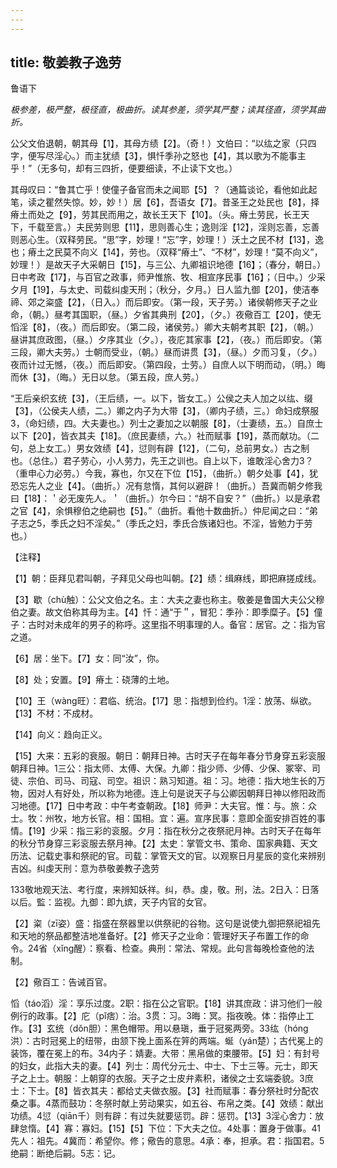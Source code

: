 ```yaml
---
---
---
```

title: 敬姜教子逸劳
---



鲁语下

*极参差，极严整，极径直，极曲折。读其参差，须学其严整；读其径直，须学其曲折。*

公父文伯退朝，朝其母【1】，其母方绩【2】。（奇！）文伯曰：“以纮之家（只四字，便写尽淫心。）而主犹绩【3】，惧忏季孙之怒也【4】，其以歌为不能事主乎！”（无多句，却有三四折，便要细读，不止读下文也。）

其母叹曰：“鲁其亡乎！使僮子备官而未之闻耶【5】？（通篇谈论，看他如此起笔，读之瞿然失惊。妙，妙！）居【6】，吾语女【7】。昔圣王之处民也【8】，择瘠土而处之【9】，劳其民而用之，故长王天下【10】。（头。瘠土劳民，长王天下，千载至言。）夫民劳则思【11】，思则善心生；逸则淫【12】，淫则忘善，忘善则恶心生。（双释劳民。“思”字，妙理！“忘”字，妙理！）沃土之民不材【13】，逸也；瘠土之民莫不向义【14】，劳也。（双释“瘠土”、“不材”，妙理！“莫不向义”，妙理！）是故天子大采朝日【15】，与三公、九卿祖识地德【16】；（春分，朝日。）日中考政【17】，与百官之政事，师尹惟旅、牧、相宣序民事【16】；（日中。）少采夕月【19】，与太史、司载纠虔天刑；（秋分，夕月。）日人监九御【20】，使洁奉禘、郊之粢盛【2】，（日入。）而后即安。（第一段，天子劳。）诸侯朝修天子之业命，（朝。）昼考其国职，（昼。）夕省其典刑【20】，（夕。）夜儆百工【20】，使无慆淫【8】，（夜。）而后即安。（第二段，诸侯劳。）卿大夫朝考其职【2】，（朝。）昼讲其庶政图，（昼。）夕序其业（夕。），夜庀其家事【2】，（夜。）而后即安。（第三段，卿大夫劳。）士朝而受业，（朝。）昼而讲贯【3】，（昼。）夕而习复，（夕。）夜而计过无憾，（夜。）而后即安。（第四段，士劳。）自庶人以下明而动，（明。）晦而休【3】，（晦。）无日以怠。（第五段，庶人劳。）

“王后亲织玄统【3】，（王后绩，一。以下，皆女工。）公侯之夫人加之以纮、缀【3】，（公侯夫人绩，二。）卿之内子为大带【3】，（卿内子绩，三。）命妇成祭服3，（命妇绩，四。大夫妻也。）列士之妻加之以朝服【8】，（士妻绩，五。）自庶士以下【20】，皆衣其夫【18】。（庶民妻绩，六。）社而赋事【19】，蒸而献功。（二句，总上女工。）男女效绩【4】，愆则有辟【12】，（二句，总前男女。）古之制也。（总住。）君子劳心，小人劳力，先王之训也。自上以下，谁敢淫心舍力3？（重申心力必劳。）今我，寡也，尔又在下位【15】，（曲折。）朝夕处事【4】，犹恐忘先人之业【4】。（曲折。）况有怠惰，其何以避辟！（曲折。）吾冀而朝夕修我曰【18】：＇必无废先人。＇（曲折。）尔今曰：“胡不自安？”（曲折。）以是承君之官【4】，余惧穆伯之绝嗣也【5】。”（曲折。看他十数曲折。）仲尼闻之曰：“弟子志之5，季氏之妇不淫矣。”（季氏之妇，季氏合族诸妇也。不淫，皆勉力于劳也。）

【注释】

【1】朝：臣拜见君叫朝，子拜见父母也叫朝。【2】绩：缉麻线，即把麻搓成线。

【3】歇（chù触）：公父文伯之名。主：大夫之妻也称主。敬姜是鲁国大夫公父穆伯之妻。故文伯称其母为主。【4】忏：通“于＂，冒犯：季孙：即季糜子。【5】僮子：古时对未成年的男子的称呼。这里指不明事理的人。备官：居官。之：指为官之道。

【6】居：坐下。【7】女：同“汝”，你。

【8】处；安置。【9】瘠土：硗薄的土地。

【10】王（wàng旺）：君临、统治。【17】思：指想到俭约。1淫：放荡、纵欲。【13】不材：不成材。

【14】向义：趋向正义。

【15】大来：五彩的衰服。朝日：朝拜日神。古时天子在每年春分节身穿五彩衮服朝拜日神。1三公：指太师、太傅、大保。九卿：指少师、少傅、少保、冢宰、司徒、宗伯、司马、司寇、司空。祖识：熟习知道。祖：习。地德：指大地生长的万物，因对人有好处，所以称为地德。连上句是说天子与公卿因朝拜日神以修阳政而习地德。【17】日中考政：中午考查朝政。【18】师尹：大夫官。惟：与。旅：众士。牧：州牧，地方长官。相：国相。宜：遍。宣序民事：意即全面安排百姓的事情。【19】少采：指三彩的衮服。夕月：指在秋分之夜祭祀月神。古时天子在每年的秋分节身穿三彩衮服去祭月神。【2】太史：掌管文书、策命、国家典籍、天文历法、记载史事和祭祀的官。司载：掌管天文的官。以观察日月星辰的变化来辨别吉凶。纠虔天刑：意为恭敬姜教子逸劳

133敬地观天法、考行度，来辨知妖祥。纠，恭。虔，敬。刑，法。2日入：日落以后。監：监视。九御：即九嫔，天子内官的女官。

【2】粢（zī姿）盛：指盛在祭器里以供祭祀的谷物。这句是说使九御把祭祀祖先和天地的祭品都整洁地准备好。【2】修天子之业命：管理好天子布置工作的命令。24省（xǐng醒）：察看、检查。典刑：常法、常规。此句言每晚检查他的法制。

【2】儆百工：告诫百官。

慆（táo滔）淫：享乐过度。2职：指在公之官职。【18】讲其庶政：讲习他们一般例行的政事。【2】庀（pǐ痞）：治。3贯：习。3晦：冥。指夜晚。体：指停止工作。【3】玄统（dǒn胆）：黑色帽带。用以悬瑱，垂于冠冕两旁。33纮（hóng洪）：古时冠冕上的纽带，由颔下挽上面系在笄的两端。蜒（yán楚）；古代冕上的装饰，覆在冕上的布。34内子：婧妻。大带：黑帛做的束腰带。【5】妇：有封号的妇女，此指大夫的妻。【4】列士：周代分元士、中士、下士三等。元士，即天子之上士。朝服：上朝穿的衣服。天子之士皮弁素积，诸侯之士玄端委貌。3庶士：下士。【8】皆衣其夫：都给丈夫做衣服。【3】社而赋事：春分祭社时分配农桑之事。4蒸而鼓功：冬祭时献上劳动果实，如五谷、布帛之类。【4】效绩：献出功绩。4愆（qiān千）则有辟：有过失就要惩罚。辟：惩罚。【13】3淫心舍力：放肆怠惰。【4】寡：寡妇。【15】【5】下位：下大夫之位。4处事：置身于做事。41先人：祖先。4冀而：希望你。修；儆告的意思。4承：奉，担承。君：指国君。5绝嗣：断绝后嗣。5志：记。